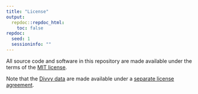 ```yaml
---
title: "License"
output:
  repdoc::repdoc_html:
    toc: false
repdoc:
  seed: 1
  sessioninfo: ""
---
```


All source code and software in this repository are made available
under the terms of the
[MIT license](https://opensource.org/licenses/mit-license.html). 

Note that the [Divvy data](https://www.divvybikes.com/system-data) are
made available under a [separate license
agreement](https://www.divvybikes.com/data-license-agreement).
